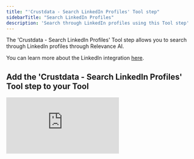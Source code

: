 ```yaml
---
title: "'Crustdata - Search LinkedIn Profiles' Tool step"
sidebarTitle: "Search LinkedIn Profiles"
description: 'Search through LinkedIn profiles using this Tool step'
---
```


The 'Crustdata - Search LinkedIn Profiles' Tool step allows you to search through LinkedIn profiles through Relevance AI.

<Note>You can learn more about the LinkedIn integration [here](/integrations/popular-integrations/linkedin).</Note>

## Add the 'Crustdata - Search LinkedIn Profiles' Tool step to your Tool

<div style={{ width:"100%",position:"relative" }}>
<iframe src="https://app.supademo.com/embed/cmei0zqsx96vlh3pymc7fkyvz" frameBorder="0" title="Add the Crustdata - Search LinkedIn Profiles Tool step to your Tool" allow="clipboard-write" webkitallowfullscreen="true" mozallowfullscreen="true" allowfullscreen style={{ position:"absolute",top:0,left:0,width:"100%",height:"100%",border:"3px solid #5E43CE",borderRadius:"10px" }} />

</div>

You can add the 'Crustdata - Search LinkedIn Profiles' Tool step to your Tool by:

1. Creating a new Tool, then searching for the 'Crustdata - Search LinkedIn Profiles' Tool step
2. Click 'Expand' to see the full Tool step
3. Enter a keyword(s) in the 'Keyword' field
4. Adjust the limit of results you wish to receive in the 'Limit' field
5. Open Advanced Settings to search through many more parameters
6. Click 'Run step' to run the Tool step and then click 'data' to view the output

## Advanced Settings

The majority of parameters to search through can be found in Advanced Settings. 

<ParamField path="First Name" type="string">
  The first name field to use for filtering.
</ParamField>

<ParamField path="Last Name" type="string">
  The last name field to use for filtering.
</ParamField>

<ParamField path="Current Company" type="string">
  The current company to use for filtering. Can provide the company name or LinkedIn URL.
</ParamField>

<ParamField path="Exclude Current Company" type="string">
  Companies to exclude from current company field. Can provide the company name or LinkedIn URL.
</ParamField>

<ParamField path="Past Company" type="string">
  The past company to use for filtering. Can provide the company name or LinkedIn URL.
</ParamField>

<ParamField path="Exclude Past Company" type="string">
  Companies to exclude from past company field. Can provide the company name or LinkedIn URL.
</ParamField>

<ParamField path="Company Type" type="dropdown">
  The type of company to use for filtering.
</ParamField>

<ParamField path="Current Title" type="string">
  The current title to use for filtering.
</ParamField>

<ParamField path="Exclude Current Title" type="string">
  Titles to exclude from the current title field.
</ParamField>

<ParamField path="Past Title" type="string">
  The past title to use for filtering.
</ParamField>

<ParamField path="Company Headquarters" type="string">
  The headquarters location of the company.
</ParamField>

<ParamField path="Exclude Company Headquarters" type="string">
  Headquarters locations to exclude.
</ParamField>

<ParamField path="Company Headcount" type="dropdown">
  The headcount size of the company.
</ParamField>

<ParamField path="Region" type="string">
  The region to use for filtering.
</ParamField>

<ParamField path="Exclude Region" type="string">
  Regions to exclude.
</ParamField>

<ParamField path="Industry" type="string">
  The industry to use for filtering.
</ParamField>

<ParamField path="Exclude Industry" type="string">
  Industries to exclude.
</ParamField>

<ParamField path="Profile Language" type="dropdown">
  The profile language of the person.
</ParamField>

<ParamField path="Seniority Level" type="dropdown">
  The seniority level to use for filtering.
</ParamField>

<ParamField path="Exclude Seniority Level" type="dropdown">
  Seniority levels to exclude.
</ParamField>

<ParamField path="Years At Current Company" type="dropdown">
  The number of years at the current company.
</ParamField>

<ParamField path="Years In Current Position" type="dropdown">
  The number of years in the current position.
</ParamField>

<ParamField path="Years Of Experience" type="dropdown">
  The total years of experience.
</ParamField>

<ParamField path="Department" type="dropdown">
  The department to use for filtering.
</ParamField>

<ParamField path="Exclude Department" type="dropdown">
  Departments to exclude.
</ParamField>

<ParamField path="Posted On LinkedIn" type="checkbox">
  Whether the profile has posted on LinkedIn in the last 30 days. 
</ParamField>

<ParamField path="Recently Changed Jobs" type="checkbox">
  Whether the profile recently changed jobs in the last 90 days.
</ParamField>

<ParamField path="In The News" type="checkbox">
  Whether the profile has been in the news.
</ParamField>

<ParamField path="School" type="string">
  The school attended.
</ParamField>

## Frequently asked questions (FAQs)

<AccordionGroup>
  <Accordion title="Why are LinkedIn Tools so expensive?">
    This Tool uses [Crustdata](https://crustdata.com/) to search through LinkedIn profiles. The credits charged are to cover the cost of this service through CrustData. We recommend upgrading to a subscription in order to use this Tool. 
  </Accordion>
  <Accordion title="Do I need to connect my LinkedIn account to run this Tool?">
    No, connecting your LinkedIn account is not required for this Tool step. 
  </Accordion>
</AccordionGroup>